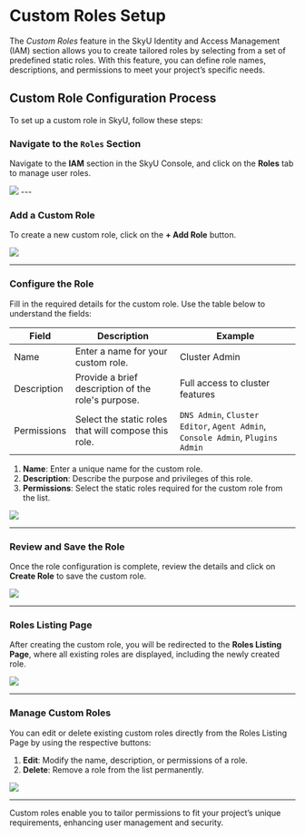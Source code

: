 
# Custom Roles Setup

The *Custom Roles* feature in the SkyU Identity and Access Management (IAM) section allows you to create tailored roles by selecting from a set of predefined static roles. With this feature, you can define role names, descriptions, and permissions to meet your project’s specific needs.

## Custom Role Configuration Process

To set up a custom role in SkyU, follow these steps:

<Steps>

### Navigate to the `Roles` Section

Navigate to the **IAM** section in the SkyU Console, and click on the **Roles** tab to manage user roles.

<Image src="/assets/images/iam/custom-roles/add-role.png" width={1000} height={500} />
---

### Add a Custom Role

To create a new custom role, click on the **+ Add Role** button.

<Image src="/assets/images/iam/custom-roles/add-role-button.png" width={1000} height={500} />

---

### Configure the Role

Fill in the required details for the custom role. Use the table below to understand the fields:

| Field       | Description                                         | Example                      |
|-------------|-----------------------------------------------------|------------------------------|
| Name        | Enter a name for your custom role.                 | Cluster Admin               |
| Description | Provide a brief description of the role's purpose. | Full access to cluster features |
| Permissions | Select the static roles that will compose this role.| `DNS Admin`, `Cluster Editor`, `Agent Admin`, `Console Admin`, `Plugins Admin` |

1. **Name**: Enter a unique name for the custom role.
2. **Description**: Describe the purpose and privileges of this role.
3. **Permissions**: Select the static roles required for the custom role from the list.

<Image src="/assets/images/iam/custom-roles/select-static-roles.png" width={1000} height={500} />

---

### Review and Save the Role

Once the role configuration is complete, review the details and click on **Create Role** to save the custom role.

<Image src="/assets/images/iam/custom-roles/save.png" width={1000} height={500} />

---

### Roles Listing Page

After creating the custom role, you will be redirected to the **Roles Listing Page**, where all existing roles are displayed, including the newly created role.

<Image src="/assets/images/iam/custom-roles/list.png" width={1000} height={500} />

---

### Manage Custom Roles

You can edit or delete existing custom roles directly from the Roles Listing Page by using the respective buttons:

1. **Edit**: Modify the name, description, or permissions of a role.
2. **Delete**: Remove a role from the list permanently.

<Image src="/assets/images/iam/custom-roles/edit.png" width={1000} height={500} />

---

<Callout type="info">
Custom roles enable you to tailor permissions to fit your project’s unique requirements, enhancing user management and security.
</Callout>

</Steps>
